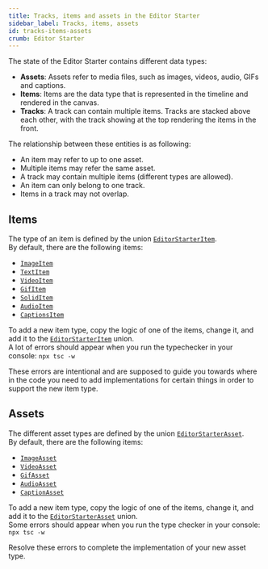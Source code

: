 ```yaml
---
title: Tracks, items and assets in the Editor Starter
sidebar_label: Tracks, items, assets
id: tracks-items-assets
crumb: Editor Starter
---
```


The state of the Editor Starter contains different data types:

- **Assets**: Assets refer to media files, such as images, videos, audio, GIFs and captions.
- **Items**: Items are the data type that is represented in the timeline and rendered in the canvas.
- **Tracks**: A track can contain multiple items. Tracks are stacked above each other, with the track showing at the top rendering the items in the front.

The relationship between these entities is as following:

- An item may refer to up to one asset.
- Multiple items may refer the same asset.
- A track may contain multiple items (different types are allowed).
- An item can only belong to one track.
- Items in a track may not overlap.

## Items

The type of an item is defined by the union [`EditorStarterItem`](https://github.com/search?q=repo%3Aremotion-dev%2Feditor-starter%20type%20EditorStarterItem&type=code).  
By default, there are the following items:

- [`ImageItem`](https://github.com/search?q=repo%3Aremotion-dev%2Feditor-starter+type+ImageItem&type=code)
- [`TextItem`](https://github.com/search?q=repo%3Aremotion-dev%2Feditor-starter+type+textItem&type=code)
- [`VideoItem`](https://github.com/search?q=repo%3Aremotion-dev%2Feditor-starter+type+videoitem&type=code)
- [`GifItem`](https://github.com/search?q=repo%3Aremotion-dev%2Feditor-starter+type+gifitem&type=code)
- [`SolidItem`](https://github.com/search?q=repo%3Aremotion-dev%2Feditor-starter+type+soliditem&type=code)
- [`AudioItem`](https://github.com/search?q=repo%3Aremotion-dev%2Feditor-starter+type+soliditem&type=code)
- [`CaptionsItem`](https://github.com/search?q=repo%3Aremotion-dev%2Feditor-starter+type+captionsitem&type=code)

To add a new item type, copy the logic of one of the items, change it, and add it to the [`EditorStarterItem`](https://github.com/search?q=repo%3Aremotion-dev%2Feditor-starter%20type%20EditorStarterItem&type=code) union.  
A lot of errors should appear when you run the typechecker in your console: `npx tsc -w`

These errors are intentional and are supposed to guide you towards where in the code you need to add implementations for certain things in order to support the new item type.

## Assets

The different asset types are defined by the union [`EditorStarterAsset`](https://github.com/search?q=repo%3Aremotion-dev%2Feditor-starter%20type%20EditorStarterAsset&type=code).  
By default, there are the following items:

- [`ImageAsset`](https://github.com/search?q=repo%3Aremotion-dev%2Feditor-starter+type+ImageAsset&type=code)
- [`VideoAsset`](https://github.com/search?q=repo%3Aremotion-dev%2Feditor-starter+type+VideoAsset&type=code)
- [`GifAsset`](https://github.com/search?q=repo%3Aremotion-dev%2Feditor-starter+type+GifAsset&type=code)
- [`AudioAsset`](https://github.com/search?q=repo%3Aremotion-dev%2Feditor-starter+type+AudioAsset&type=code)
- [`CaptionAsset`](https://github.com/search?q=repo%3Aremotion-dev%2Feditor-starter+type+CaptionAsset&type=code)

To add a new item type, copy the logic of one of the items, change it, and add it to the [`EditorStarterAsset`](https://github.com/search?q=repo%3Aremotion-dev%2Feditor-starter%20type%20EditorStarterAsset&type=code) union.  
Some errors should appear when you run the type checker in your console: `npx tsc -w`

Resolve these errors to complete the implementation of your new asset type.
